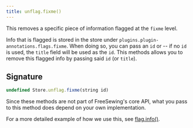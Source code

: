 ```yaml
---
title: unflag.fixme()
---
```


This removes a specific piece of information flagged at the `fixme` level.

Info that is flagged is stored in the store under `plugins.plugin-annotations.flags.fixme`.
When doing so, you can pass an `id` or -- if no `id` is used, the `title` field will be used as the `id`.
This methods allows you to remove this flagged info by passing said `id` (or `title`).

## Signature

```js
undefined Store.unflag.fixme(string id)
```

Since these methods are not part of FreeSewing's core API, what you pass to this method does depend on your own implementation.

For a more detailed example of how we use this, see [flag.info()](/reference/store-methods/flag.info).
